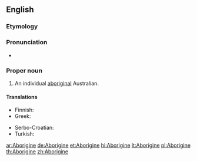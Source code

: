 {{also|aborigine}}
==English==

===Etymology===
{{back-form|Aborigines}}

===Pronunciation===
* {{a|US}} {{IPA|/ˌæb.əˈɹɪdʒ.ə.ni/|/ˌæb.əˈɹɪdʒ.ɪ.ni/}}

===Proper noun===
{{en-proper noun}}

# An individual [[aboriginal]] Australian.

====Translations====
{{trans-top|an individual aboriginal Australian}}
* Finnish: {{t+|fi|aborigine}}
* Greek: {{t-|el|Αβορίγινας|m|tr=Avoríginas|sc=Grek}}
{{trans-mid}}
* Serbo-Croatian: {{t-|sh|Aboridžin|m}}
* Turkish: {{t+|tr|Aborjin}}
{{trans-bottom}}

[[ar:Aborigine]]
[[de:Aborigine]]
[[et:Aborigine]]
[[hi:Aborigine]]
[[lt:Aborigine]]
[[pl:Aborigine]]
[[th:Aborigine]]
[[zh:Aborigine]]